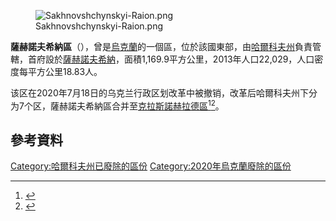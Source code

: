 [[Image:Sakhnovshchynskyi-Raion.png|right]]

'''薩赫諾夫希納區'''（{{lang-uk|Сахновщинський район}}），曾是[[烏克蘭|烏克蘭]]的一個區，位於該國東部，由[[哈爾科夫州|哈爾科夫州]]負責管轄，首府設於[[薩赫諾夫希納|薩赫諾夫希納]]，面積1,169.9平方公里，2013年人口22,029，人口密度每平方公里18.83人。

该区在2020年7月18日的乌克兰行政区划改革中被撤销，改革后哈爾科夫州下分为7个区，薩赫諾夫希納區合并至[[克拉斯諾赫拉德區|克拉斯諾赫拉德區]]<ref>{{Cite news|title=Про утворення та ліквідацію районів. Постанова Верховної Ради України № 807-ІХ.|url=http://www.golos.com.ua/article/333466|access-date=2020-10-03|date=2020-07-18|website=Голос України|language=uk}}</ref><ref name="2020_reform_maps">{{cite web |title=Нові райони: карти + склад |url=https://www.minregion.gov.ua/press/news/novi-rajony-karty-sklad/ |publisher=Міністерство розвитку громад та територій України |language=uk}}</ref>。

==參考資料==
{{Reflist}}

{{Kharkiv-geo-stub}}

{{DEFAULTSORT:Сахновщинський район}}
[[Category:哈爾科夫州已廢除的區份|Category:哈爾科夫州已廢除的區份]]
[[Category:2020年烏克蘭廢除的區份|Category:2020年烏克蘭廢除的區份]]